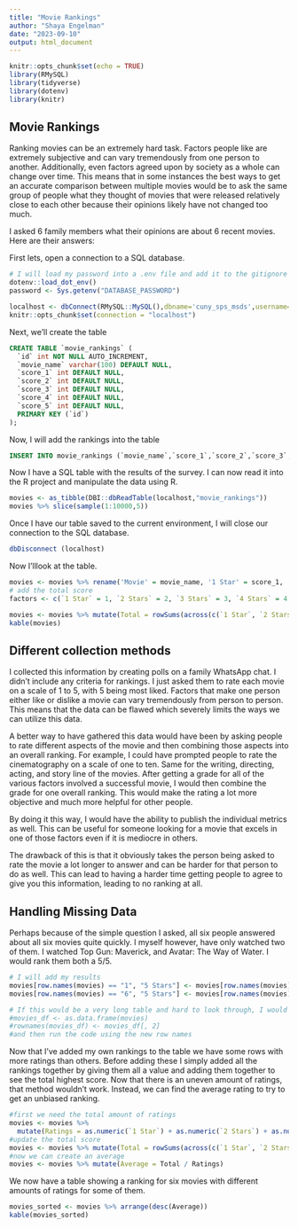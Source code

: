 ```yaml
---
title: "Movie Rankings"
author: "Shaya Engelman"
date: "2023-09-10"
output: html_document
---
```


```r
knitr::opts_chunk$set(echo = TRUE)
library(RMySQL)
library(tidyverse)
library(dotenv)
library(knitr)
```

## Movie Rankings

Ranking movies can be an extremely hard task. Factors people like are extremely subjective and can vary tremendously from one person to another. Additionally, even factors agreed upon by society as a whole can change over time. This means that in some instances the best ways to get an accurate comparison between multiple movies would be to ask the same group of people what they thought of movies that were released relatively close to each other because their opinions likely have not changed too much.

I asked 6 family members what their opinions are about 6 recent movies. Here are their answers:

First lets, open a connection to a SQL database.

```r
# I will load my password into a .env file and add it to the gitignore
dotenv::load_dot_env()
password <- Sys.getenv("DATABASE_PASSWORD")

localhost <- dbConnect(RMySQL::MySQL(),dbname='cuny_sps_msds',username='shayaeng',password=password, host='localhost',port=3306)
knitr::opts_chunk$set(connection = "localhost")

```

Next, we'll create the table

```sql
CREATE TABLE `movie_rankings` (
  `id` int NOT NULL AUTO_INCREMENT,
  `movie_name` varchar(100) DEFAULT NULL,
  `score_1` int DEFAULT NULL,
  `score_2` int DEFAULT NULL,
  `score_3` int DEFAULT NULL,
  `score_4` int DEFAULT NULL,
  `score_5` int DEFAULT NULL,
  PRIMARY KEY (`id`)
);
```

Now, I will add the rankings into the table

```sql
INSERT INTO movie_rankings (`movie_name`,`score_1`,`score_2`,`score_3`,`score_4`,`score_5`) VALUES ('Avatar: The Way of Water',1,2,0,3,0), ('Oppenheimer',0,1,1,3,1), ('Barbie',4,1,1,0,0), ('Meg 2',1,4,1,0,0), ('Sound of Freedom',1,1,0,2,2), ('Top Gun: Maverick',0,1,2,0,3);
```

Now I have a SQL table with the results of the survey. I can now read it into the R project and manipulate the data using R.

```R
movies <- as_tibble(DBI::dbReadTable(localhost,"movie_rankings"))
movies %>% slice(sample(1:10000,5))
```

Once I have our table saved to the current environment, I will close our connection to the SQL database.

```r
dbDisconnect (localhost) 
```

Now I'lllook at the table.

```r
movies <- movies %>% rename('Movie' = movie_name, '1 Star' = score_1, '2 Stars' = score_2, '3 Stars' = score_3, '4 Stars' = score_4, '5 Stars' = score_5)
# add the total score
factors <- c(`1 Star` = 1, `2 Stars` = 2, `3 Stars` = 3, `4 Stars` = 4, `5 Stars` = 5)

movies <- movies %>% mutate(Total = rowSums(across(c(`1 Star`, `2 Stars`, `3 Stars`, `4 Stars`, `5 Stars`), ~ . * factors[cur_column()])))
kable(movies)
```

## Different collection methods

I collected this information by creating polls on a family WhatsApp chat. I didn't include any criteria for rankings. I just asked them to rate each movie on a scale of 1 to 5, with 5 being most liked. Factors that make one person either like or dislike a movie can vary tremendously from person to person. This means that the data can be flawed which severely limits the ways we can utilize this data.

A better way to have gathered this data would have been by asking people to rate different aspects of the movie and then combining those aspects into an overall ranking. For example, I could have prompted people to rate the cinematography on a scale of one to ten. Same for the writing, directing, acting, and story line of the movies. After getting a grade for all of the various factors involved a successful movie, I would then combine the grade for one overall ranking. This would make the rating a lot more objective and much more helpful for other people.

By doing it this way, I would have the ability to publish the individual metrics as well. This can be useful for someone looking for a movie that excels in one of those factors even if it is mediocre in others.

The drawback of this is that it obviously takes the person being asked to rate the movie a lot longer to answer and can be harder for that person to do as well. This can lead to having a harder time getting people to agree to give you this information, leading to no ranking at all.

## Handling Missing Data

Perhaps because of the simple question I asked, all six people answered about all six movies quite quickly. I myself however, have only watched two of them. I watched Top Gun: Maverick, and Avatar: The Way of Water. I would rank them both a 5/5.

```r

# I will add my results
movies[row.names(movies) == "1", "5 Stars"] <- movies[row.names(movies) == "1", "5 Stars"] + 1
movies[row.names(movies) == "6", "5 Stars"] <- movies[row.names(movies) == "6", "5 Stars"] + 1

# If this would be a very long table and hard to look through, I would convert the row names to the movie names and update the ranking that way using the following code
#movies_df <- as.data.frame(movies)
#rownames(movies_df) <- movies_df[, 2]
#and then run the code using the new row names
```

Now that I've added my own rankings to the table we have some rows with more ratings than others. Before adding these I simply added all the rankings together by giving them all a value and adding them together to see the total highest score. Now that there is an uneven amount of ratings, that method wouldn't work. Instead, we can find the average rating to try to get an unbiased ranking.

```r
#first we need the total amount of ratings
movies <- movies %>%
  mutate(Ratings = as.numeric(`1 Star`) + as.numeric(`2 Stars`) + as.numeric(`3 Stars`) + as.numeric(`4 Stars`) + as.numeric(`5 Stars`))
#update the total score
movies <- movies %>% mutate(Total = rowSums(across(c(`1 Star`, `2 Stars`, `3 Stars`, `4 Stars`, `5 Stars`), ~ . * factors[cur_column()])))
#now we can create an average
movies <- movies %>% mutate(Average = Total / Ratings)
```

We now have a table showing a ranking for six movies with different amounts of ratings for some of them.

```r
movies_sorted <- movies %>% arrange(desc(Average))
kable(movies_sorted)
```
